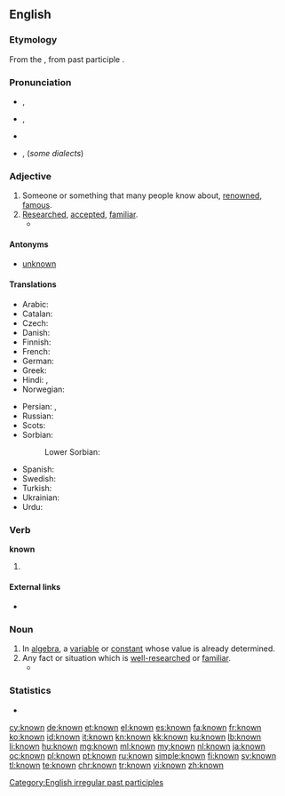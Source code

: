 ==English==

===Etymology===
From the {{etyl|enm|en}}, from {{etyl|ang|en}} past participle {{term|cnawen|cnāwen}}.

===Pronunciation===
* {{a|[[Received Pronunciation|UK]]}} {{IPA|/nəʊn/}}, {{X-SAMPA|/n@Un/}}
* {{a|[[General American|US]]}} {{IPA|/nɔʊn/}}, {{X-SAMPA|/noUn/}}
* {{audio|en-us-known.ogg|Audio (US)}}
* {{context|Australia|lang=en}}, {{context|NZ|lang=en}} {{homophones|lang=en|noone}} (''some dialects'')

===Adjective===
{{en-adj}}

# Someone or something that many people know about, [[renowned]], [[famous]].
# [[research#Verb|Research]]ed, [[accepted]], [[familiar]].
#* {{quote-magazine|year=2013|month=July-August|author=[http://www.americanscientist.org/authors/detail/stephen-p-lownie Stephen P. Lownie], [http://www.americanscientist.org/authors/detail/david-m-pelz David M. Pelz]
|magazine={{w|American Scientist}}|title=[http://www.americanscientist.org/issues/feature/2013/4/stents-to-prevent-stroke Stents to Prevent Stroke]
|passage=As we age, the major arteries of our bodies frequently become thickened with plaque, a fatty material with an oatmeal-like consistency that builds up along the inner lining of blood vessels. The reason plaque forms isn’t entirely '''known''', but it seems to be related to high levels of cholesterol inducing an inflammatory response, which can also attract and trap more cellular debris over time.}}

====Antonyms====
* [[unknown]]

====Translations====
{{trans-top|that whom other people know, renowned, famous}}
* Arabic: {{t-|ar|معلوم|tr=ma3luum|sc=Arab}}
* Catalan: {{t-|ca|conegut}}
* Czech: {{t+|cs|známý|m}}
* Danish: {{t-|da|kendt}}
* Finnish: {{t+|fi|tunnettu}}
* French: {{t+|fr|connu}}
* German: {{t+|de|bekannt}}
* Greek: {{t+|el|γνωστός|sc=Grek}}
* Hindi: {{t-|hi|मालूम|tr=mālūm|sc=Deva}}, {{t-|hi|ज्ञात|tr=jānt|sc=Deva}}
* Norwegian: {{t+|no|kjent}}
{{trans-mid}}
* Persian: {{t+|fa|دانسته|sc=fa-Arab}}, {{t+|fa|معلوم|tr=ma'lum|sc=fa-Arab}}
* Russian: {{t+|ru|известный|tr=izvéstnyj|sc=Cyrl}}
* Scots: {{tø|sco|kent}}
* Sorbian:
*: Lower Sorbian: {{tø|dsb|znaty}}
* Spanish: {{t+|es|conocido}}
* Swedish: {{t+|sv|känd}}
* Turkish: {{t+|tr|bilinen}}
* Ukrainian: {{t-|uk|відомий|tr=vidómyj|sc=Cyrl}}
* Urdu: {{t+|ur|معلوم|tr=mālūm|sc=ur-Arab}}
{{trans-bottom}}

===Verb===
'''known'''

# {{past participle of|know|lang=en}}

====External links====
* {{pedialite|know}}

===Noun===
{{en-noun}}

# In [[algebra]], a [[variable]] or [[constant]] whose value is already determined.
# Any fact or situation which is [[well-researched]] or [[familiar]].
#*{{quote-magazine|date=2013-08-03|volume=408|issue=8847|magazine={{w|The Economist}}
|title=[http://www.economist.com/news/science-and-technology/21582495-computers-will-help-people-understand-brains-better-and-understanding-brains The machine of a new soul]
|passage=The yawning gap in neuroscientists’ understanding of their topic is in the intermediate scale of the brain’s anatomy. Science has a passable knowledge of how individual nerve cells, '''known''' as neurons, work. It also knows which visible lobes and ganglia of the brain do what. But how the neurons are organised in these lobes and ganglia remains obscure.}}

===Statistics===
* {{rank|person|case|fact|314|known|thee|hope|er}}

[[Category:English irregular past participles]]

[[cy:known]]
[[de:known]]
[[et:known]]
[[el:known]]
[[es:known]]
[[fa:known]]
[[fr:known]]
[[ko:known]]
[[id:known]]
[[it:known]]
[[kn:known]]
[[kk:known]]
[[ku:known]]
[[lb:known]]
[[li:known]]
[[hu:known]]
[[mg:known]]
[[ml:known]]
[[my:known]]
[[nl:known]]
[[ja:known]]
[[oc:known]]
[[pl:known]]
[[pt:known]]
[[ru:known]]
[[simple:known]]
[[fi:known]]
[[sv:known]]
[[tl:known]]
[[te:known]]
[[chr:known]]
[[tr:known]]
[[vi:known]]
[[zh:known]]